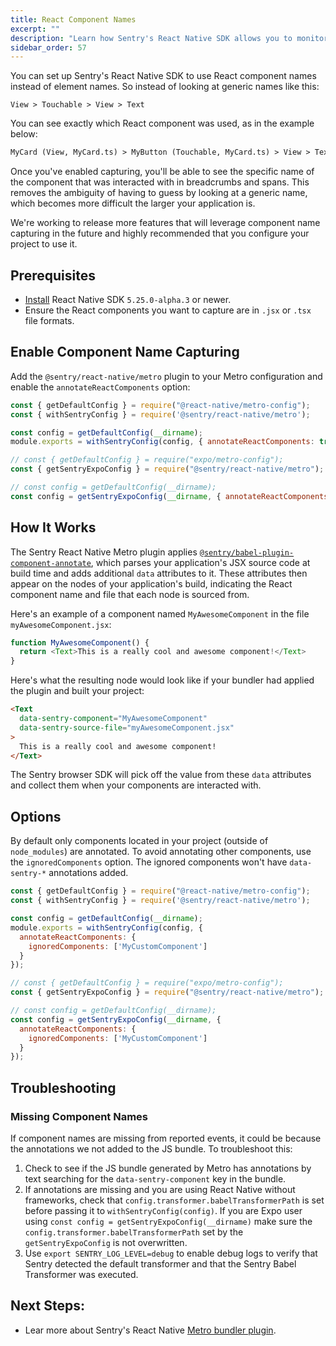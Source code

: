 ```yaml
---
title: React Component Names
excerpt: ""
description: "Learn how Sentry's React Native SDK allows you to monitor your components."
sidebar_order: 57
---
```


You can set up Sentry's React Native SDK to use React component names instead of element names. So instead of looking at generic names like this:


```
View > Touchable > View > Text
```

You can see exactly which React component was used, as in the example below:

```html
MyCard (View, MyCard.ts) > MyButton (Touchable, MyCard.ts) > View > Text
```
Once you've enabled capturing, you'll be able to see the specific name of the component that was interacted with in breadcrumbs and spans. This removes the ambiguity of having to guess by looking at a generic name, which becomes more difficult the larger your application is.

We're working to release more features that will leverage component name capturing in the future and highly recommended that you configure your project to use it.

## Prerequisites

- [Install](/platforms/react-native/) React Native SDK `5.25.0-alpha.3` or newer.
- Ensure the React components you want to capture are in `.jsx` or `.tsx` file formats.

## Enable Component Name Capturing

Add the `@sentry/react-native/metro` plugin to your Metro configuration and enable the `annotateReactComponents` option:

```javascript {tabTitle:React Native} {filename:metro.config.js}
const { getDefaultConfig } = require("@react-native/metro-config");
const { withSentryConfig } = require('@sentry/react-native/metro');

const config = getDefaultConfig(__dirname);
module.exports = withSentryConfig(config, { annotateReactComponents: true });
```

```javascript {tabTitle:Expo} {filename:metro.config.js}
// const { getDefaultConfig } = require("expo/metro-config");
const { getSentryExpoConfig } = require("@sentry/react-native/metro");

// const config = getDefaultConfig(__dirname);
const config = getSentryExpoConfig(__dirname, { annotateReactComponents: true });
```

## How It Works

The Sentry React Native Metro plugin applies [`@sentry/babel-plugin-component-annotate`](https://www.npmjs.com/package/@sentry/babel-plugin-component-annotate), which parses your application's JSX source code at build time and adds additional `data` attributes to it. These attributes then appear on the nodes of your application's build, indicating the React component name and file that each node is sourced from.

Here's an example of a component named `MyAwesomeComponent` in the file `myAwesomeComponent.jsx`:

```javascript
function MyAwesomeComponent() {
  return <Text>This is a really cool and awesome component!</Text>
}
```

Here's what the resulting node would look like if your bundler had applied the plugin and built your project:

```html
<Text
  data-sentry-component="MyAwesomeComponent"
  data-sentry-source-file="myAwesomeComponent.jsx"
>
  This is a really cool and awesome component!
</Text>
```

The Sentry browser SDK will pick off the value from these `data` attributes and collect them when your components are interacted with.

## Options

By default only components located in your project (outside of `node_modules`) are annotated. To avoid annotating other components, use the `ignoredComponents` option. The ignored components won't have `data-sentry-*` annotations added. 

```javascript {tabTitle:React Native} {filename:metro.config.js}
const { getDefaultConfig } = require("@react-native/metro-config");
const { withSentryConfig } = require('@sentry/react-native/metro');

const config = getDefaultConfig(__dirname);
module.exports = withSentryConfig(config, {
  annotateReactComponents: {
    ignoredComponents: ['MyCustomComponent']
  }
});
```

```javascript {tabTitle:Expo} {filename:metro.config.js}
// const { getDefaultConfig } = require("expo/metro-config");
const { getSentryExpoConfig } = require("@sentry/react-native/metro");

// const config = getDefaultConfig(__dirname);
const config = getSentryExpoConfig(__dirname, {
  annotateReactComponents: {
    ignoredComponents: ['MyCustomComponent']
  }
});
```

## Troubleshooting

### Missing Component Names 

If component names are missing from reported events, it could be because the annotations we not added to the JS bundle. To troubleshoot this:

1. Check to see if the JS bundle generated by Metro has annotations by text searching for the `data-sentry-component` key in the bundle.
2. If annotations are missing and you are using React Native without frameworks, check that `config.transformer.babelTransformerPath` is set before passing it to `withSentryConfig(config)`. If you are Expo user using `const config = getSentryExpoConfig(__dirname)` make sure the `config.transformer.babelTransformerPath` set by the `getSentryExpoConfig` is not overwritten.
4. Use `export SENTRY_LOG_LEVEL=debug` to enable debug logs to verify that Sentry detected the default transformer and that the Sentry Babel Transformer was executed.
## Next Steps:

- Lear more about Sentry's React Native [Metro bundler plugin](/platforms/react-native/manual-setup/metro/).
